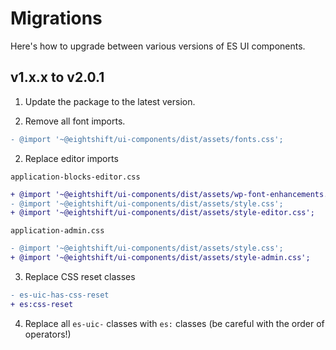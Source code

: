 # Migrations
Here's how to upgrade between various versions of ES UI components.

## v1.x.x to v2.0.1

1. Update the package to the latest version.

2. Remove all font imports.

```diff
- @import '~@eightshift/ui-components/dist/assets/fonts.css';
```

2. Replace editor imports

`application-blocks-editor.css`
```diff
+ @import '~@eightshift/ui-components/dist/assets/wp-font-enhancements.css';
- @import '~@eightshift/ui-components/dist/assets/style.css';
+ @import '~@eightshift/ui-components/dist/assets/style-editor.css';
```

`application-admin.css`
```diff
- @import '~@eightshift/ui-components/dist/assets/style.css';
+ @import '~@eightshift/ui-components/dist/assets/style-admin.css';
```

3. Replace CSS reset classes

```diff
- es-uic-has-css-reset
+ es:css-reset
```

4. Replace all `es-uic-` classes with `es:` classes (be careful with the order of operators!)
